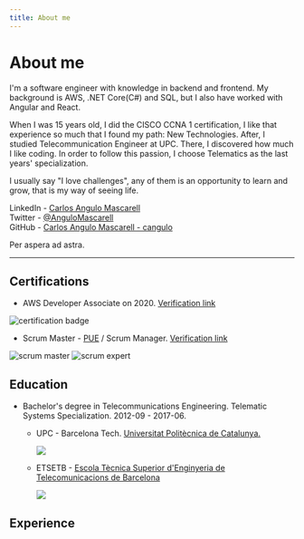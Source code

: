 ```yaml
---
title: About me
---
```


# About me

I'm a software engineer with knowledge in backend and frontend. My background is AWS, .NET Core(C#) and SQL, but I also have worked with Angular and React. 

When I was 15 years old, I did the CISCO CCNA 1 certification,  I like that experience so much that I found my path: New Technologies. After, I studied Telecommunication Engineer at UPC. There, I discovered how much I like coding. In order to follow this passion,  I choose Telematics as the last years' specialization. 

I usually say "I love challenges", any of them is an opportunity to learn and grow, that is my way of seeing life. 

LinkedIn   - [Carlos Angulo Mascarell](https://www.linkedin.com/in/angulomascarell)  
Twitter   - [@AnguloMascarell](https://twitter.com/angulomascarell)  
GitHub   - [Carlos Angulo Mascarell - cangulo](https://github.com/cangulo)

Per aspera ad astra.

--- 

## Certifications

* AWS Developer Associate on 2020. [Verification link](https://www.credly.com/badges/80e4c7dd-56c7-451a-8e76-d138e1158e75/public_url)

![certification badge](./../../static/certifications/aws-certified-developer-associate.png)

* Scrum Master - [PUE](https://www.pue.es/cursos/scrum-manager) / Scrum Manager. [Verification link](https://scrummanager.com/website/c/profile/member.php?id=27674)

![scrum master](../../static/certifications/scrum-manager-scrum-master.png)
![scrum expert](../../static/certifications/scrum-manager-expert.png)

## Education

* Bachelor's degree in Telecommunications Engineering. Telematic Systems Specialization. 2012-09 - 2017-06.
  - UPC - Barcelona Tech. [Universitat Politècnica de Catalunya.](https://www.upc.edu/en)
    
    ![](https://www.upc.edu/ca/r-d-i/coneixement-upc/++theme++homeupc/assets/images/upc-cei.jpg)
  - ETSETB - [Escola Tècnica Superior d'Enginyeria de Telecomunicacions de Barcelona](https://telecos.upc.edu/en)
  
    ![](https://telecos.upc.edu/logoPropi.png)

## Experience


<ExperienceList/>